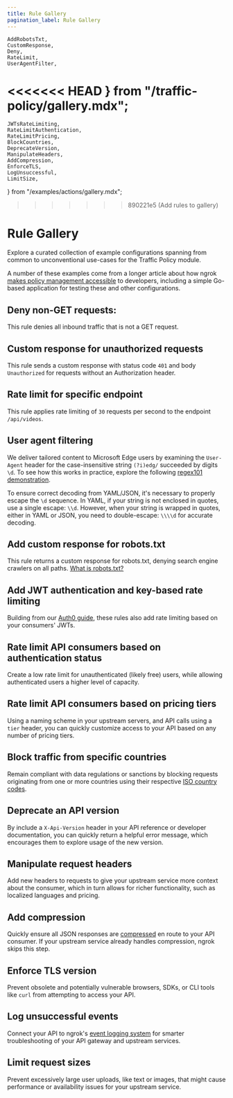 ```yaml
---
title: Rule Gallery
pagination_label: Rule Gallery
---
```


	AddRobotsTxt,
	CustomResponse,
	Deny,
	RateLimit,
	UserAgentFilter,
<<<<<<< HEAD
} from "/traffic-policy/gallery.mdx";
=======
	JWTsRateLimiting,
	RateLimitAuthentication,
	RateLimitPricing,
	BlockCountries,
	DeprecateVersion,
	ManipulateHeaders,
	AddCompression,
	EnforceTLS,
	LogUnsuccessful,
	LimitSize,
} from "/examples/actions/gallery.mdx";
>>>>>>> 890221e5 (Add rules to gallery)

# Rule Gallery

Explore a curated collection of example configurations spanning from common to
unconventional use-cases for the Traffic Policy module.

A number of these examples come from a longer article about how ngrok [makes policy management accessible](https://ngrok.com/blog-post/api-gateway-policy-management-examples#template-8-enforce-the-tls-version-of-requests) to developers, including a simple Go-based application for testing these and other configurations.

## Deny non-GET requests:

This rule denies all inbound traffic that is not a GET request.

<Deny />

## Custom response for unauthorized requests

This rule sends a custom response with status code `401` and body `Unauthorized`
for requests without an Authorization header.

<CustomResponse />

## Rate limit for specific endpoint

This rule applies rate limiting of `30` requests per second to the endpoint
`/api/videos`.

<RateLimit />

## User agent filtering

We deliver tailored content to Microsoft Edge users by examining the
`User-Agent` header for the case-insensitive string `(?i)edg/` succeeded by
digits `\d`. To see how this works in practice, explore the following
[regex101 demonstration](https://regex101.com/r/3NPVub/1).

To ensure correct decoding from YAML/JSON, it's necessary to properly escape the
`\d` sequence. In YAML, if your string is not enclosed in quotes, use a single
escape: `\\d`. However, when your string is wrapped in quotes, either in YAML or
JSON, you need to double-escape: `\\\\d` for accurate decoding.

<UserAgentFilter />

## Add custom response for robots.txt

This rule returns a custom response for robots.txt, denying search engine crawlers on all paths.
[What is robots.txt?](https://developers.google.com/search/docs/crawling-indexing/robots/intro)

<AddRobotsTxt />

## Add JWT authentication and key-based rate limiting

Building from our [Auth0 guide](https://ngrok.com/docs/integrations/auth0/jwt-action/), these rules also add rate limiting based on your consumers' JWTs.

<JWTsRateLimiting />

## Rate limit API consumers based on authentication status

Create a low rate limit for unauthenticated (likely free) users, while allowing authenticated users a higher level of capacity.

<RateLimitAuthentication />

## Rate limit API consumers based on pricing tiers

Using a naming scheme in your upstream servers, and API calls using a `tier` header, you can quickly customize access to your API based on any number of pricing tiers.

<RateLimitPricing />

## Block traffic from specific countries

Remain compliant with data regulations or sanctions by blocking requests originating from one or more countries using their respective [ISO country codes](https://en.wikipedia.org/wiki/List_of_ISO_3166_country_codes).

<BlockCountries />

## Deprecate an API version

By include a `X-Api-Version` header in your API reference or developer documentation, you can quickly return a helpful error message, which encourages them to explore usage of the new version.

<DeprecateVersion />

## Manipulate request headers

Add new headers to requests to give your upstream service more context about the consumer, which in turn allows for richer functionality, such as localized languages and pricing.

<ManipulateHeaders />

## Add compression

Quickly ensure all JSON responses are [compressed](/docs/http/traffic-policy/actions/compress-response.mdx) en route to your API consumer. If your upstream service already handles compression, ngrok skips this step.

<AddCompression />

## Enforce TLS version

Prevent obsolete and potentially vulnerable browsers, SDKs, or CLI tools like `curl` from attempting to access your API.

<EnforceTLS />

## Log unsuccessful events

Connect your API to ngrok's [event logging system](/docs/obs/index.mdx) for smarter troubleshooting of your API gateway and upstream services.

<LogUnsuccessful />

## Limit request sizes

Prevent excessively large user uploads, like text or images, that might cause performance or availability issues for your upstream service.

<LimitSize />
